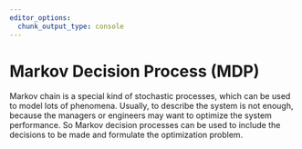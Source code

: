 ```yaml
---
editor_options:
  chunk_output_type: console
---
```


# Markov Decision Process (MDP) {#MDP}

Markov chain is a special kind of stochastic processes, which can be used to model lots of phenomena. Usually, to describe the system is not enough, because the managers or engineers may want to optimize the system performance. So Markov decision processes can be used to include the decisions to be made and formulate the optimization problem.
